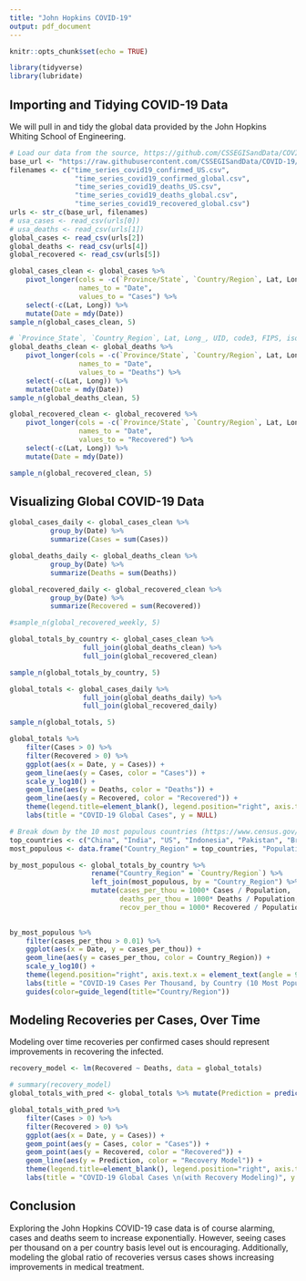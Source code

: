 ```yaml
---
title: "John Hopkins COVID-19"
output: pdf_document
---
```


```r
knitr::opts_chunk$set(echo = TRUE)
```

```r
library(tidyverse)
library(lubridate)
```

## Importing and Tidying COVID-19 Data

We will pull in and tidy the global data provided by the John Hopkins Whiting School of Engineering.

```r
# Load our data from the source, https://github.com/CSSEGISandData/COVID-19/
base_url <- "https://raw.githubusercontent.com/CSSEGISandData/COVID-19/master/csse_covid_19_data/csse_covid_19_time_series/"
filenames <- c("time_series_covid19_confirmed_US.csv",
                "time_series_covid19_confirmed_global.csv",
                "time_series_covid19_deaths_US.csv",
                "time_series_covid19_deaths_global.csv",
                "time_series_covid19_recovered_global.csv")
urls <- str_c(base_url, filenames)
# usa_cases <- read_csv(urls[0])
# usa_deaths <- read_csv(urls[1])
global_cases <- read_csv(urls[2])
global_deaths <- read_csv(urls[4])
global_recovered <- read_csv(urls[5])
```

```r
global_cases_clean <- global_cases %>%
    pivot_longer(cols = -c(`Province/State`, `Country/Region`, Lat, Long),
                 names_to = "Date",
                 values_to = "Cases") %>%
    select(-c(Lat, Long)) %>%
    mutate(Date = mdy(Date))
sample_n(global_cases_clean, 5)

# `Province_State`, `Country_Region`, Lat, Long_, UID, code3, FIPS, iso2, iso3, Admin2, Combined_Key
global_deaths_clean <- global_deaths %>%
    pivot_longer(cols = -c(`Province/State`, `Country/Region`, Lat, Long),
                 names_to = "Date",
                 values_to = "Deaths") %>%
    select(-c(Lat, Long)) %>%
    mutate(Date = mdy(Date))
sample_n(global_deaths_clean, 5)

global_recovered_clean <- global_recovered %>%
    pivot_longer(cols = -c(`Province/State`, `Country/Region`, Lat, Long),
                 names_to = "Date",
                 values_to = "Recovered") %>%
    select(-c(Lat, Long)) %>%
    mutate(Date = mdy(Date))

sample_n(global_recovered_clean, 5)
```


## Visualizing Global COVID-19 Data



```r

global_cases_daily <- global_cases_clean %>%
          group_by(Date) %>% 
          summarize(Cases = sum(Cases))

global_deaths_daily <- global_deaths_clean %>%
          group_by(Date) %>% 
          summarize(Deaths = sum(Deaths))

global_recovered_daily <- global_recovered_clean %>%
          group_by(Date) %>% 
          summarize(Recovered = sum(Recovered))

#sample_n(global_recovered_weekly, 5)

global_totals_by_country <- global_cases_clean %>%
                  full_join(global_deaths_clean) %>%
                  full_join(global_recovered_clean)

sample_n(global_totals_by_country, 5)

global_totals <- global_cases_daily %>%
                  full_join(global_deaths_daily) %>%
                  full_join(global_recovered_daily)

sample_n(global_totals, 5)

```

```r

global_totals %>%
    filter(Cases > 0) %>%
    filter(Recovered > 0) %>%
    ggplot(aes(x = Date, y = Cases)) +
    geom_line(aes(y = Cases, color = "Cases")) +
    scale_y_log10() +
    geom_line(aes(y = Deaths, color = "Deaths")) +
    geom_line(aes(y = Recovered, color = "Recovered")) +
    theme(legend.title=element_blank(), legend.position="right", axis.text.x = element_text(angle = 45)) +
    labs(title = "COVID-19 Global Cases", y = NULL)

```
```r

# Break down by the 10 most populous countries (https://www.census.gov/popclock/world)
top_countries <- c("China", "India", "US", "Indonesia", "Pakistan", "Brazil", "Nigeria", "Bangladesh", "Russia", "Mexico")
most_populous <- data.frame("Country_Region" = top_countries, "Population" = c(1397897720, 1339330514, 332475723, 275122131, 238181034, 219463862, 213445417, 164098818, 142320790, 130207371))

by_most_populous <- global_totals_by_country %>%
                    rename("Country_Region" = `Country/Region`) %>%
                    left_join(most_populous, by = "Country_Region") %>%
                    mutate(cases_per_thou = 1000* Cases / Population,
                           deaths_per_thou = 1000* Deaths / Population,
                           recov_per_thou = 1000* Recovered / Population)
                  
```


```r

by_most_populous %>%
    filter(cases_per_thou > 0.01) %>%
    ggplot(aes(x = Date, y = cases_per_thou)) +
    geom_line(aes(y = cases_per_thou, color = Country_Region)) + 
    scale_y_log10() +
    theme(legend.position="right", axis.text.x = element_text(angle = 90)) +
    labs(title = "COVID-19 Cases Per Thousand, by Country (10 Most Populous)", y = NULL) + 
    guides(color=guide_legend(title="Country/Region"))

```

## Modeling Recoveries per Cases, Over Time

Modeling over time recoveries per confirmed cases should represent improvements in recovering the infected. 

```r

recovery_model <- lm(Recovered ~ Deaths, data = global_totals)

# summary(recovery_model)
global_totals_with_pred <- global_totals %>% mutate(Prediction = predict(recovery_model))

global_totals_with_pred %>%
    filter(Cases > 0) %>%
    filter(Recovered > 0) %>%
    ggplot(aes(x = Date, y = Cases)) +
    geom_point(aes(y = Cases, color = "Cases")) +
    geom_point(aes(y = Recovered, color = "Recovered")) +
    geom_line(aes(y = Prediction, color = "Recovery Model")) +
    theme(legend.title=element_blank(), legend.position="right", axis.text.x = element_text(angle = 45)) +
    labs(title = "COVID-19 Global Cases \n(with Recovery Modeling)", y = NULL)

```

## Conclusion

Exploring the John Hopkins COVID-19 case data is of course alarming, cases and deaths seem to increase exponentially. However, seeing cases per thousand on a per country basis level out is encouraging. Additionally, modeling the global ratio of recoveries versus cases shows increasing improvements in medical treatment.


